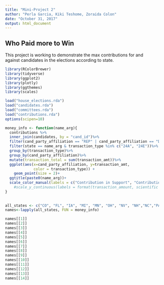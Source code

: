 ```yaml
---
title: "Mini-Project 2"
author: "Perla Garcia, Kiki Teshome, Zoraida Colon"
date: "October 31, 2017"
output: html_document
---
```



## Who Paid more to Win
This project is working to demonstrate the max contributions for and against candidates in the elections according to state. 
```r
library(RColorBrewer)
library(tidyverse)
library(ggplot2)
library(plotly) 
library(ggthemes)
library(scales)

load("house_elections.rda")
load("candidates.rda")
load("committees.rda")
load("contributions.rda")
options(scipen=10)

money_info <- function(name_arg){
  contributions %>%
  inner_join(candidates, by = "cand_id")%>%
  filter(cand_party_affiliation == "REP" | cand_party_affiliation == "DEM")%>%
  filter(state == name_arg & transaction_type %in% c("24A", "24E"))%>%
  group_by(transaction_type)%>%
  group_by(cand_party_affiliation)%>%
  mutate(transaction_total = sum(transaction_amt))%>%
  ggplot(aes(x=cand_party_affiliation, y=transaction_amt, 
             color = transaction_type)) +
    geom_point(size = 2)+
  ggtitle(paste0(name_arg))+
  scale_color_manual(labels = c("Contribution in Support", "Contribution Against"), values = c("Forest Green", "red"))
    #scale_y_continuous(labels = format(transaction_amount, scientific = FALSE))
}
    
  
all_states <- c("CO", "FL", "IA", "MI", "MN", "OH", "NV", "NH","NC","PA","VA", "WI", "MA", "OK")
names<-lapply(all_states, FUN = money_info)

names[[1]]
names[[2]]
names[[3]]
names[[4]]
names[[5]]
names[[6]]
names[[7]]
names[[8]]
names[[9]]
names[[10]]
names[[11]]
names[[12]]
names[[13]]
names[[14]]
```

